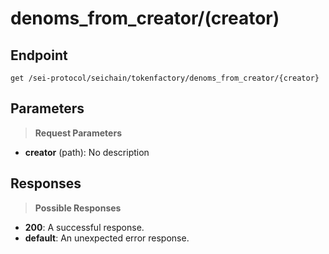 # denoms_from_creator/(creator)

## Endpoint
```http
get /sei-protocol/seichain/tokenfactory/denoms_from_creator/{creator}
```

## Parameters
> **Request Parameters**

- **creator** (path): No description

## Responses
> **Possible Responses**

- **200**: A successful response.
- **default**: An unexpected error response.

